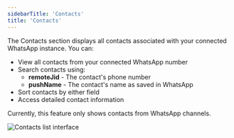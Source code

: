 ```yaml
---
sidebarTitle: 'Contacts'
title: 'Contacts'
---
```


The Contacts section displays all contacts associated with your connected WhatsApp instance. You can:

- View all contacts from your connected WhatsApp number
- Search contacts using:
  - **remoteJid** - The contact's phone number
  - **pushName** - The contact's name as saved in WhatsApp
- Sort contacts by either field
- Access detailed contact information

<Note>Currently, this feature only shows contacts from WhatsApp channels.</Note>

<img src="/images/instance/contacts.png" alt="Contacts list interface" />